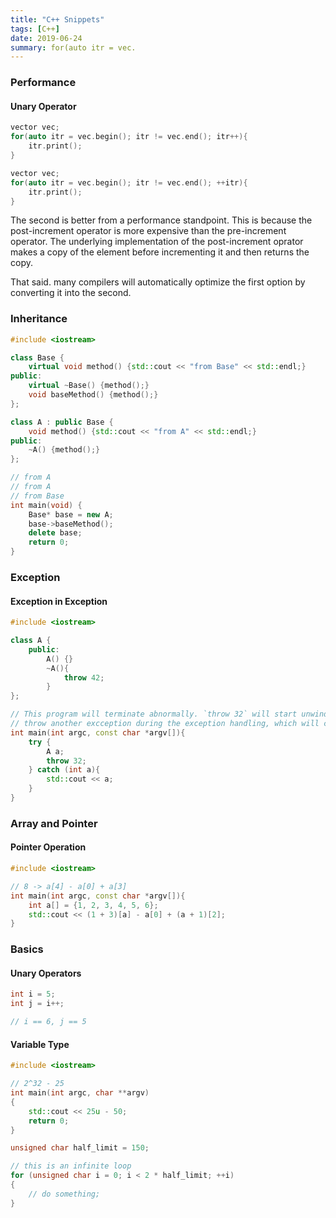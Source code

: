 ```yaml
---
title: "C++ Snippets"
tags: [C++]
date: 2019-06-24
summary: for(auto itr = vec.
---
```


### Performance

#### Unary Operator

```cpp
vector vec;
for(auto itr = vec.begin(); itr != vec.end(); itr++){
    itr.print();
}
```

```cpp
vector vec;
for(auto itr = vec.begin(); itr != vec.end(); ++itr){
    itr.print();
}
```

The second is better from a performance standpoint. This is because the post-increment operator is more expensive than the pre-increment operator. The underlying implementation of the post-increment oprator makes a copy of the element before incrementing it and then returns the copy.

That said. many compilers will automatically optimize the first option by converting it into the second.

### Inheritance

```cpp
#include <iostream>

class Base {
    virtual void method() {std::cout << "from Base" << std::endl;}
public:
    virtual ~Base() {method();}
    void baseMethod() {method();}
};

class A : public Base {
    void method() {std::cout << "from A" << std::endl;}
public:
    ~A() {method();}
};

// from A
// from A
// from Base
int main(void) {
    Base* base = new A;
    base->baseMethod();
    delete base;
    return 0;
}
```

### Exception

#### Exception in Exception

```cpp
#include <iostream>

class A {
    public:
        A() {}
        ~A(){
            throw 42;
        }
};

// This program will terminate abnormally. `throw 32` will start unwinding the stack and destroy class A. The class A destructor will 
// throw another excception during the exception handling, which will cause program to crash.
int main(int argc, const char *argv[]){
    try {
        A a;
        throw 32;
    } catch (int a){
        std::cout << a;
    }
}
```

### Array and Pointer

#### Pointer Operation

```cpp
#include <iostream>

// 8 -> a[4] - a[0] + a[3]
int main(int argc, const char *argv[]){
    int a[] = {1, 2, 3, 4, 5, 6};
    std::cout << (1 + 3)[a] - a[0] + (a + 1)[2];
}
```

### Basics

#### Unary Operators

```cpp
int i = 5;
int j = i++;

// i == 6, j == 5
```

#### Variable Type

```cpp
#include <iostream>

// 2^32 - 25
int main(int argc, char **argv)
{
    std::cout << 25u - 50;
    return 0;
}
```

```cpp
unsigned char half_limit = 150;

// this is an infinite loop
for (unsigned char i = 0; i < 2 * half_limit; ++i)
{
    // do something;
}
```
